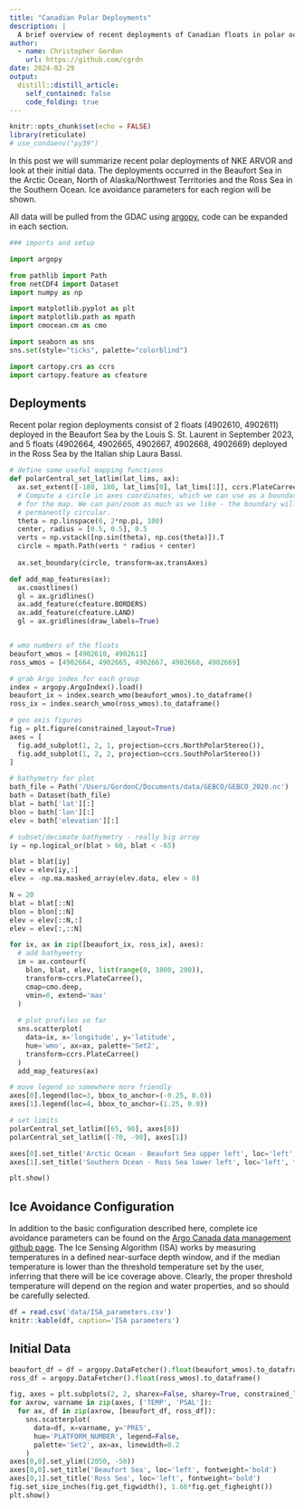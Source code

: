 ```yaml
---
title: "Canadian Polar Deployments"
description: |
  A brief overview of recent deployments of Canadian floats in polar oceans.
author:
  - name: Christopher Gordon
    url: https://github.com/cgrdn
date: 2024-02-29
output:
  distill::distill_article:
    self_contained: false
    code_folding: true
---
```



```r
knitr::opts_chunk$set(echo = FALSE)
library(reticulate)
# use_condaenv("py39")
```

In this post we will summarize recent polar deployments of NKE ARVOR and look at their initial data. The deployments occurred in the Beaufort Sea in the Arctic Ocean, North of Alaska/Northwest Territories and the Ross Sea in the Southern Ocean. Ice avoidance parameters for each region will be shown. 

All data will be pulled from the GDAC using [argopy](https://argopy.readthedocs.io/en/latest/index.html), code can be expanded in each section.

```python
### imports and setup

import argopy

from pathlib import Path
from netCDF4 import Dataset
import numpy as np

import matplotlib.pyplot as plt
import matplotlib.path as mpath
import cmocean.cm as cmo

import seaborn as sns
sns.set(style="ticks", palette="colorblind")

import cartopy.crs as ccrs
import cartopy.feature as cfeature
```

## Deployments

Recent polar region deployments consist of 2 floats (4902610, 4902611) deployed in the Beaufort Sea by the Louis S. St. Laurent in September 2023, and 5 floats (4902664, 4902665, 4902667, 4902668, 4902669) deployed in the Ross Sea by the Italian ship Laura Bassi. 

```python

# define some useful mapping functions
def polarCentral_set_latlim(lat_lims, ax):
  ax.set_extent([-180, 180, lat_lims[0], lat_lims[1]], ccrs.PlateCarree())
  # Compute a circle in axes coordinates, which we can use as a boundary
  # for the map. We can pan/zoom as much as we like - the boundary will be
  # permanently circular.
  theta = np.linspace(0, 2*np.pi, 100)
  center, radius = [0.5, 0.5], 0.5
  verts = np.vstack([np.sin(theta), np.cos(theta)]).T
  circle = mpath.Path(verts * radius + center)
  
  ax.set_boundary(circle, transform=ax.transAxes)

def add_map_features(ax):
  ax.coastlines()
  gl = ax.gridlines()
  ax.add_feature(cfeature.BORDERS)
  ax.add_feature(cfeature.LAND)
  gl = ax.gridlines(draw_labels=True)


# wmo numbers of the floats
beaufort_wmos = [4902610, 4902611]
ross_wmos = [4902664, 4902665, 4902667, 4902668, 4902669]

# grab Argo index for each group
index = argopy.ArgoIndex().load()
beaufort_ix = index.search_wmo(beaufort_wmos).to_dataframe()
ross_ix = index.search_wmo(ross_wmos).to_dataframe()

# geo axis figures
fig = plt.figure(constrained_layout=True)
axes = [
  fig.add_subplot(1, 2, 1, projection=ccrs.NorthPolarStereo()),
  fig.add_subplot(1, 2, 2, projection=ccrs.SouthPolarStereo())
]

# bathymetry for plot
bath_file = Path('/Users/GordonC/Documents/data/GEBCO/GEBCO_2020.nc')
bath = Dataset(bath_file)
blat = bath['lat'][:]
blon = bath['lon'][:]
elev = bath['elevation'][:]

# subset/decimate bathymetry - really big array
iy = np.logical_or(blat > 60, blat < -65)

blat = blat[iy]
elev = elev[iy,:]
elev = -np.ma.masked_array(elev.data, elev > 0)

N = 20
blat = blat[::N]
blon = blon[::N]
elev = elev[::N,:]
elev = elev[:,::N]

for ix, ax in zip([beaufort_ix, ross_ix], axes):
  # add bathymetry
  im = ax.contourf(
    blon, blat, elev, list(range(0, 3800, 200)),
    transform=ccrs.PlateCarree(),
    cmap=cmo.deep,
    vmin=0, extend='max'
  )
  
  # plot profiles so far
  sns.scatterplot(
    data=ix, x='longitude', y='latitude', 
    hue='wmo', ax=ax, palette='Set2',
    transform=ccrs.PlateCarree()
  )
  add_map_features(ax)

# move legend so somewhere more friendly
axes[0].legend(loc=3, bbox_to_anchor=(-0.25, 0.0))
axes[1].legend(loc=4, bbox_to_anchor=(1.25, 0.0))

# set limits
polarCentral_set_latlim([65, 90], axes[0])
polarCentral_set_latlim([-70, -90], axes[1])

axes[0].set_title('Arctic Ocean - Beaufort Sea upper left', loc='left', fontsize=8, fontweight='bold')
axes[1].set_title('Southern Ocean - Ross Sea lower left', loc='left', fontsize=8, fontweight='bold')

plt.show()
```

## Ice Avoidance Configuration

In addition to the basic configuration described here, complete ice avoidance parameters can be found on the [Argo Canada data management github page](https://github.com/ArgoCanada/argo-dm/tree/main/float-programming/ISA_configs). The Ice Sensing Algorithm (ISA) works by measuring temperatures in a defined near-surface depth window, and if the median temperature is lower than the threshold temperature set by the user, inferring that there will be ice coverage above. Clearly, the proper threshold temperature will depend on the region and water properties, and so should be carefully selected. 

```r
df = read.csv('data/ISA_parameters.csv')
knitr::kable(df, caption='ISA parameters')
```

## Initial Data

```python
beaufort_df = df = argopy.DataFetcher().float(beaufort_wmos).to_dataframe()
ross_df = argopy.DataFetcher().float(ross_wmos).to_dataframe()

fig, axes = plt.subplots(2, 2, sharex=False, sharey=True, constrained_layout=True)
for axrow, varname in zip(axes, ['TEMP', 'PSAL']):
  for ax, df in zip(axrow, [beaufort_df, ross_df]):
    sns.scatterplot(
      data=df, x=varname, y='PRES', 
      hue='PLATFORM_NUMBER', legend=False, 
      palette='Set2', ax=ax, linewidth=0.2
    )
axes[0,0].set_ylim((2050, -50))
axes[0,0].set_title('Beaufort Sea', loc='left', fontweight='bold')
axes[0,1].set_title('Ross Sea', loc='left', fontweight='bold')
fig.set_size_inches(fig.get_figwidth(), 1.66*fig.get_figheight())
plt.show()
```
